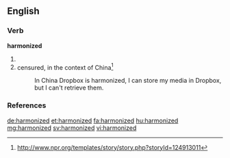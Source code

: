 ==English==

===Verb===
'''harmonized'''

# {{past of|harmonize}}
# censured, in the context of China<ref>http://www.npr.org/templates/story/story.php?storyId=124913011</ref>
#: In China Dropbox is harmonized, I can store my media in Dropbox, but I can't retrieve them.

===References===
<references/>

[[de:harmonized]]
[[et:harmonized]]
[[fa:harmonized]]
[[hu:harmonized]]
[[mg:harmonized]]
[[sv:harmonized]]
[[vi:harmonized]]
